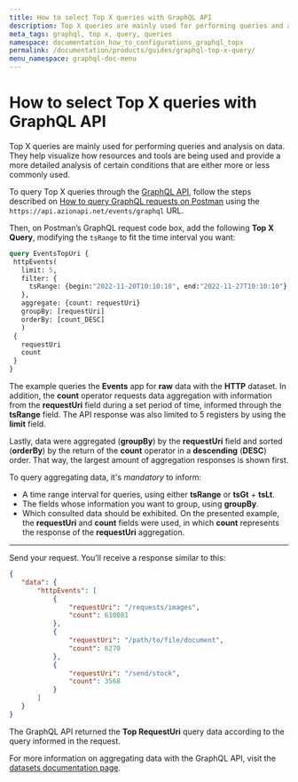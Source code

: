 ```yaml
---
title: How to select Top X queries with GraphQL API
description: Top X queries are mainly used for performing queries and analysis on data. They help visualize how resources and tools are being used and provide a more detailed analysis of certain conditions that are either more or less commonly used.
meta_tags: graphql, top x, query, queries
namespace: documentation_how_to_configurations_graphql_topx
permalink: /documentation/products/guides/graphql-top-x-query/
menu_namespace: graphql-doc-menu
---
```


# How to select Top X queries with GraphQL API

Top X queries are mainly used for performing queries and analysis on data. They help visualize how resources and tools are being used and provide a more detailed analysis of certain conditions that are either more or less commonly used.

To query Top X queries through the [GraphQL API](/en/documentation/products/graphql-api-overview), follow the steps described on [How to query GraphQL requests on Postman](https://www.azion.com/en/documentation/products/guides/query-graphql-postman/) using the `https://api.azionapi.net/events/graphql` URL.

Then, on Postman’s GraphQL request code box, add the following **Top X Query**, modifying the `tsRange` to fit the time interval you want:

```graphql
query EventsTopUri {
 httpEvents(
   limit: 5,
   filter: {
     tsRange: {begin:"2022-11-20T10:10:10", end:"2022-11-27T10:10:10"}
   },
   aggregate: {count: requestUri}
   groupBy: [requestUri]
   orderBy: [count_DESC]
   )
 {
   requestUri
   count
 }
}
```

The example queries the **Events** app for **raw** data with the **HTTP** dataset. In addition, the **count** operator requests data aggregation with information from the **requestUri** field during a set period of time, informed through the **tsRange** field. The API response was also limited to 5 registers by using the **limit** field.

Lastly, data were aggregated (**groupBy**) by the **requestUri** field and sorted (**orderBy**) by the return of the **count** operator in a **descending** (**DESC**) order. That way, the largest amount of aggregation responses is shown first.

To query aggregating data, it's *mandatory* to inform:

- A time range interval for queries, using either **tsRange** or **tsGt** + **tsLt**.
- The fields whose information you want to group, using **groupBy**.
- Which consulted data should be exhibited. On the presented example, the **requestUri** and **count** fields were used, in which **count** represents the response of the **requestUri** aggregation.

---

Send your request. You’ll receive a response similar to this:

```json
{
   "data": {
       "httpEvents": [
           {
               "requestUri": "/requests/images",
               "count": 610081
           },
           {
               "requestUri": "/path/to/file/document",
               "count": 6270
           },
           {
               "requestUri": "/send/stock",
               "count": 3568
           }
       ]
   }
}
```

The GraphQL API returned the **Top RequestUri** query data according to the query informed in the request.

For more information on aggregating data with the GraphQL API, visit the [datasets documentation page](/en/documentation/products/graphql-api-features/#queries-datasets).
